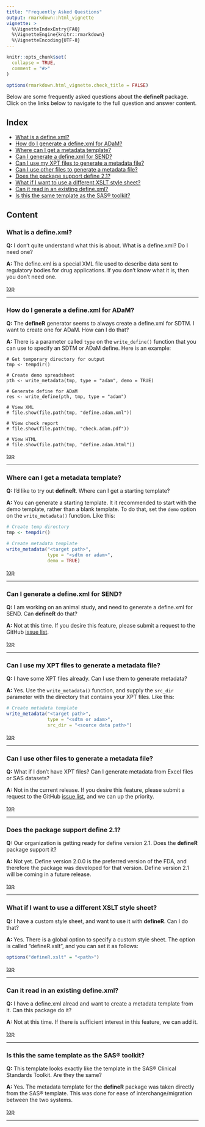 ```yaml
---
title: "Frequently Asked Questions"
output: rmarkdown::html_vignette
vignette: >
  %\VignetteIndexEntry{FAQ}
  %\VignetteEngine{knitr::rmarkdown}
  %\VignetteEncoding{UTF-8}
---
```


```r
knitr::opts_chunk$set(
  collapse = TRUE,
  comment = "#>"
)

options(rmarkdown.html_vignette.check_title = FALSE)

```

Below are some frequently asked questions about the **defineR** package. Click
on the links below to navigate to the full question and answer content.

## Index{#top}

* [What is a define.xml?](#define)
* [How do I generate a define.xml for ADaM?](#adam)
* [Where can I get a metadata template?](#template)
* [Can I generate a define.xml for SEND?](#send)
* [Can I use my XPT files to generate a metadata file?](#xpt)
* [Can I use other files to generate a metadata file?](#other)
* [Does the package support define 2.1?](#version)
* [What if I want to use a different XSLT style sheet?](#styles)
* [Can it read in an existing define.xml?](#existing)
* [Is this the same template as the SAS® toolkit?](#sas)


## Content

### What is a define.xml? {#define}

**Q:** I don't quite understand what this is about.  What is a define.xml?
Do I need one?

**A:** The define.xml is a special XML file used to describe data
sent to regulatory bodies for drug applications.  If you don't know what it is,
then you don't need one.

[top](#top) 

******

### How do I generate a define.xml for ADaM? {#adam}

**Q:** The **defineR** generator seems to always create a define.xml 
for SDTM.  I want to create one for ADaM.  How can I do that?

**A:** There is a parameter called `type` on the `write_define()` function
that you can use to specify an SDTM or ADaM define. Here is an example:
```
# Get temporary directory for output
tmp <- tempdir()

# Create demo spreadsheet
pth <- write_metadata(tmp, type = "adam", demo = TRUE)

# Generate define for ADaM
res <- write_define(pth, tmp, type = "adam")

# View XML
# file.show(file.path(tmp, "define.adam.xml"))

# View check report
# file.show(file.path(tmp, "check.adam.pdf"))

# View HTML
# file.show(file.path(tmp, "define.adam.html"))

```

[top](#top) 

******

### Where can I get a metadata template? {#template}

**Q:** I'd like to try out **defineR**.  Where can I get a starting template?

**A:** You can generate a starting template. It it recommended to start 
with the demo template, rather than a blank template.  To do that, 
set the `demo` option on the `write_metadata()` function.  Like this:
```r
# Create temp directory
tmp <- tempdir()

# Create metadata template
write_metadata("<target path>", 
               type = "<sdtm or adam>", 
               demo = TRUE)

```

[top](#top) 

******

### Can I generate a define.xml for SEND? {#send}

**Q:** I am working on an animal study, and need to generate a define.xml
for SEND.  Can **defineR** do that?

**A:** Not at this time.  If you desire this feature, please submit 
a request to the GitHub [issue list](https://github.com/dbosak01/defineR/issues). 

[top](#top) 

******

### Can I use my XPT files to generate a metadata file? {#xpt}

**Q:** I have some XPT files already.  Can I use them to generate metadata?


**A:** Yes. Use the `write_metadata()` function, and supply the 
`src_dir` parameter with the directory that contains your XPT files.  Like this:
```r

# Create metadata template
write_metadata("<target path>", 
               type = "<sdtm or adam>", 
               src_dir = "<source data path>")

```

[top](#top) 

******

### Can I use other files to generate a metadata file? {#other}

**Q:** What if I don't have XPT files? Can I generate metadata
from Excel files or SAS datasets?

**A:** Not in the current release. If you desire this feature,
please submit a request to the GitHub 
[issue list](https://github.com/dbosak01/defineR/issues), and we can
up the priority.

[top](#top)

****** 

### Does the package support define 2.1? {#version}

**Q:** Our organization is getting ready for define version 2.1.  Does
the **defineR** package support it?

**A:** Not yet.  Define version 2.0.0 is the preferred version
of the FDA, and therefore the package was developed for that version. Define
version 2.1 will be coming in a future release.

[top](#top)

****** 

### What if I want to use a different XSLT style sheet? {#styles}

**Q:** I have a custom style sheet, and want to use it with 
**defineR**.  Can I do that?

**A:** Yes.  There is a global option to specify a custom style sheet.
The option is called "defineR.xslt", and you can set it as follows:
```r
options("defineR.xslt" = "<path>")

```

[top](#top)

****** 

### Can it read in an existing define.xml? {#existing}

**Q:** I have a define.xml alread and want to create a 
metadata template from it. Can this package do it?

**A:** Not at this time. If there is sufficient interest in this feature,
we can add it.

[top](#top)

****** 

### Is this the same template as the SAS® toolkit? {#sas}

**Q:** This template looks exactly like the template in
the SAS® Clinical Standards Toolkit.  Are they the same?

**A:** Yes.  The metadata template for the **defineR** package
was taken directly from the SAS® template.  This was done for ease
of interchange/migration between the two systems.  

[top](#top)

****** 
<!--
### Question 2? {#validation}

**Q:** Question here.

**A:** Answer here.

[top](#top)

****** 

### Question 2? {#outputs}

**Q:** Question here.

**A:** Answer here.

[top](#top)

****** 

### Question 2? {#colors}

**Q:** Question here.

**A:** Answer here.

[top](#top)

****** 
-->
<!-- ### Question 2? {#q2} -->

<!-- **Q:** Question here. -->

<!-- **A:** Answer here. -->

<!-- [top](#top) -->

<!-- ****** -->

<!-- ### Question 1? {#q1} -->

<!-- **Q:** Question here. -->


<!-- **A:** Answer here. -->

<!-- [top](#top)  -->

<!-- ****** -->

